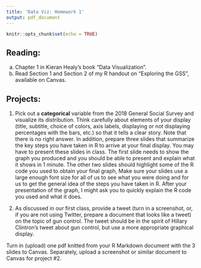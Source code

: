 ```yaml
---
title: 'Data Viz: Homework 1'
output: pdf_document
---
```


```r
knitr::opts_chunk$set(echo = TRUE)
```

## Reading:
  a. Chapter 1 in Kieran Healy's book "Data Visualization".
  b. Read Section 1 and Section 2 of my R handout on "Exploring the GSS", available on Canvas.

## Projects:
1. Pick out a **categorical** variable from the 2018 General Social Survey and visualize its distribution. Think carefully about elements of your display (title, subtitle, choice of colors, axis labels, displaying or not displaying percentages with the bars, etc.) so that it tells a clear story. Note that there is no right answer. In addition, prepare three slides that summarize the key steps you have taken in R to arrive at your final display. You may have to present these slides in class. The first slide needs to show the graph you produced and you should be able to present and explain what it shows in 1 minute. The other two slides should highlight some of the R code you used to obtain your final graph, Make sure your slides use a large enough font size for all of us to see what you were doing and for us to get the general idea of the steps you have taken in R. After your presentation of the graph, I might ask you to quickly explain the R code you used and what it does.


2. As discussed in our first class, provide a tweet (turn in a screenshot, or, if you are not using Twitter, prepare a document that looks like a tweet) on the topic of gun control. The tweet should be in the spirit of Hillary Clintron's tweet about gun control, but use a more appropriate graphical display.


Turn in (upload) one pdf knitted from your R Markdown document with the 3 slides to Canvas.
Separately, upload a screenshot or similar document to Canvas for project #2.

